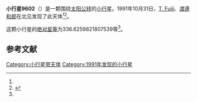 {{Infobox planet
| bgcolour = #FFFFC0
| name = 9602 Oya
| symbol = 
| image = 
| caption = 
| discovery = yes
| discovery_ref = 
| discoverer = [[T._Fujii|T. Fujii]]、[[渡邊和郎|渡邊和郎]]
| discovery_site = [[北见|北见]] 
| discovered = 1991年10月31日
| designations = yes
| mp_name = 
| named_after = 
| alt_names = 1991 UU3/ 1977 RS5 / 1984 UE3
| mp_category = [[主带小行星|主带小行星]]
| orbit_ref = <ref name="a">[http://ssd.jpl.nasa.gov/sbdb.cgi?sstr=9602 9602 Oya] {{Wayback|url=http://ssd.jpl.nasa.gov/sbdb.cgi?sstr=9602 |date=20201124040040 }}，小行星數據庫瀏覽器（JPL Small-Body Database Browser）－[[美国国家航空航天局|美国国家航空航天局]]喷气推进实验室</ref>
| epoch = 2456400.5 (2013年4月18日更新)
| aphelion = {{convert|2.65034054526273|AU|km|3|abbr=on|lk=out}}
| perihelion = {{convert|1.91352592231024|AU|km|3|abbr=on}}
| semimajor = {{convert|2.281933233786485|AU|km|3|abbr=on}}
| eccentricity = 0.161445263
| period = 1259.078555 [[日|日]]<br />3.45[[儒略年|儒略年]]
| avg_speed = 
| inclination = 2.230466608375287
| asc_node = 356.8733690202441
| mean_anomaly = 
| arg_peri = 336.6259821807539
| satellites = 
| physical_characteristics = yes
| dimensions = 
| mass = 
| density = 
| surface_grav = 
| escape_velocity = 
| sidereal_day = 
| axial_tilt = 
| pole_ecliptic_lat = 
| pole_ecliptic_lon = 
| albedo = 
| temperatures= 
| temp_name1 = 
| mean_temp_1 = 
| max_temp_1 = 
| temp_name2 = 
| max_temp_2 = 
| spectral_type = 
| abs_magnitude = 336.6259821807539
}}

'''小行星9602'''（{{lang-en|9602 Oya}}）是一颗围绕[[太阳|太阳]][[公转|公转]]的[[小行星|小行星]]。1991年10月31日，[[T._Fujii|T. Fujii]]、[[渡邊和郎|渡邊和郎]]在北见发现了此天体<ref name="a" /><ref>{{cite news|title=小行星列表|url=http://cfa-www.harvard.edu/iau/lists/NumberedMPs.txt|accessdate=2013-07-08|newspaper=哈佛大学|archive-date=2008-05-17|archive-url=https://web.archive.org/web/20080517010638/http://cfa-www.harvard.edu/iau/lists/NumberedMPs.txt|dead-url=no}}</ref>。

这颗小行星的[[绝对星等|绝对星等]]为336.6259821807539等<ref name="a" />。

==参考文献==
{{reflist}}
{{Minor Planet Number|[[小行星9601|小行星9601]]|[[小行星9603|小行星9603]]}}

{{小天体}}

[[Category:小行星带天体|Category:小行星带天体]]
[[Category:1991年发现的小行星|Category:1991年发现的小行星]]

{{asteroid-stub}}